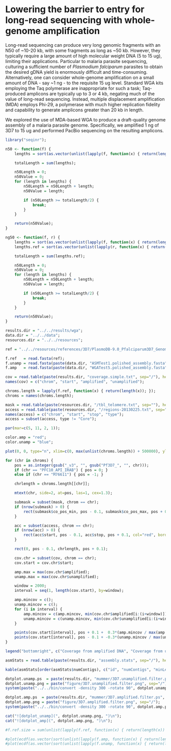 Lowering the barrier to entry for long-read sequencing with whole-genome amplification
==

Long-read sequencing can produce very long genomic fragments with an N50 of ~10-20 kb, with some fragments as long as ~50 kb.  However, they typically require a large amount of high molecular weight DNA (5 to 15 ug), limiting their applications.  Particular to malaria parasite sequencing, culturing a sufficient number of *Plasmodium falciparum* parasites to obtain the desired gDNA yield is enormously difficult and time-consuming.  Alternatively, one can consider whole-genome amplification on a small amount of DNA - say ~1 ng - to the requisite 15 ug level.  Standard WGA kits employing the Taq polymerase are inappropriate for such a task; Taq-produced amplicons are typically up to 3 or 4 kb, negating much of the value of long-read sequencing.  Instead, multiple displacement amplification (MDA) employs Phi-29, a polymerase with much higher replication fidelity and capability to generate amplicons greater than 20 kb in length.

We explored the use of MDA-based WGA to produce a draft-quality genome assembly of a malaria parasite genome.  Specifically, we amplified 1 ng of 3D7 to 15 ug and performed PacBio sequencing on the resulting amplicons.

```r
library("seqinr");

n50 <- function(f) {
    lengths = sort(as.vector(unlist(lapply(f, function(x) { return(length(x)) }))));

    totalLength = sum(lengths);

    n50Length = 0;
    n50Value = 0;
    for (length in lengths) {
        n50Length = n50Length + length;
        n50Value = length;

        if (n50Length >= totalLength/2) {
            break;
        }
    }

    return(n50Value);
}

ng50 <- function(f, r) {
    lengths = sort(as.vector(unlist(lapply(f, function(x) { return(length(x)) }))));
    lengths.ref = sort(as.vector(unlist(lapply(r, function(x) { return(length(x)) }))));

    totalLength = sum(lengths.ref);

    n50Length = 0;
    n50Value = 0;
    for (length in lengths) {
        n50Length = n50Length + length;
        n50Value = length;

        if (n50Length >= totalLength/2) {
            break;
        }
    }

    return(n50Value);
}

results.dir = "../../results/wga";
data.dir = "../../data";
resources.dir = "../../resources";
```

```r
ref = "../../resources/references/3D7/PlasmoDB-9.0_Pfalciparum3D7_Genome.sorted.fasta";

f.ref   = read.fasta(ref);
f.unamp = read.fasta(paste(data.dir, "ASMTest1.polished_assembly.fasta", sep="/"));
f.amp   = read.fasta(paste(data.dir, "WGATest5.polished_assembly.fasta", sep="/"));
```

```r
cov = read.table(paste(results.dir, "coverage.simple.txt", sep="/"), header=FALSE, stringsAsFactors=FALSE);
names(cov) = c("chrom", "start", "amplified", "unamplified");
```

```r
chroms.length = lapply(f.ref, function(x) { return(length(x)); });
chroms = names(chroms.length);

mask = read.table(paste(resources.dir, "/tbl_telomere.txt", sep=""), header=TRUE, stringsAsFactors=FALSE);
access = read.table(paste(resources.dir, "/regions-20130225.txt", sep=""), header=FALSE, stringsAsFactors=FALSE);
names(access) = c("chrom", "start", "stop", "type");
access = subset(access, type != "Core");

par(mar=c(5, 11, 2, 1));

color.amp = "red";
color.unamp = "blue";

plot(0, 0, type="n", xlim=c(0, max(unlist(chroms.length)) + 500000), ylim=c(-2, length(chroms.length) + 1), bty="n", xlab="Length (bp)", ylab="", yaxt="n", cex=1.3, cex.axis=1.3, cex.lab=1.3);

for (chr in chroms) {
    pos = as.integer(gsub("_v3", "", gsub("Pf3D7_", "", chr)));
    if (chr == "PFC10_API_IRAB") { pos = 0; }
    else if (chr == "M76611") { pos = -1; }

    chrlength = chroms.length[[chr]];

    mtext(chr, side=2, at=pos, las=1, cex=1.3);

    submask = subset(mask, chrom == chr);
    if (nrow(submask) > 0) {
        rect(submask$co_pos_min, pos - 0.1, submask$co_pos_max, pos + 0.1, col="gray", border=NA);
    }

    acc = subset(access, chrom == chr);
    if (nrow(acc) > 0) {
        rect(acc$start, pos - 0.1, acc$stop, pos + 0.1, col="red", border=NA);
    }

    rect(0, pos - 0.1, chrlength, pos + 0.1);

    cov.chr = subset(cov, chrom == chr);
    cov.start = cov.chr$start;

    amp.max = max(cov.chr$amplified);
    unamp.max = max(cov.chr$unamplified);

    window = 2000;
    interval = seq(1, length(cov.start), by=window);

    amp.mincov = c();
    unamp.mincov = c();
    for (i in interval) {
        amp.mincov = c(amp.mincov, min(cov.chr$amplified[i:(i+window)]));
        unamp.mincov = c(unamp.mincov, min(cov.chr$unamplified[i:(i+window)]));
    }

    points(cov.start[interval], pos + 0.1 +  0.3*(amp.mincov / max(amp.mincov, na.rm=TRUE)), type="l", col=color.amp, lwd=0.5);
    points(cov.start[interval], pos - 0.1 + -0.3*(unamp.mincov / max(unamp.mincov, na.rm=TRUE)), type="l", col=color.unamp, lwd=0.5);
}

legend("bottomright", c("Coverage from amplified DNA", "Coverage from unamplified DNA"), col=c(color.amp, color.unamp), lwd=2, bty="n");
```

```r
asmStats = read.table(paste(results.dir, "assembly.stats", sep="/"), header=TRUE);

kable(asmStats[order(asmStats$numContigs), c("id", "numContigs", "minLength", "maxLength", "n50", "ng50", "totalSequence")], row.names=FALSE);
```

```r
dotplot.unamp.ps  = paste(results.dir, "mummer/3D7.unamplified.filter.ps", sep="/");
dotplot.unamp.png = paste("figure/3D7.unamplified.filter.png", sep="/");
system(paste("../../bin/convert -density 300 -rotate 90", dotplot.unamp.ps, dotplot.unamp.png));

dotplot.amp.ps  = paste(results.dir, "mummer/3D7.amplified.filter.ps", sep="/");
dotplot.amp.png = paste("figure/3D7.amplified.filter.png", sep="/");
system(paste("../../bin/convert -density 300 -rotate 90", dotplot.amp.ps, dotplot.amp.png));

cat("![dotplot_unamp](", dotplot.unamp.png, ")\n");
cat("![dotplot_amp](", dotplot.amp.png, ")\n");
```

```r
#f.ref.size = sum(unlist(lapply(f.ref, function(x) { return(length(x)) })));

#plot(ecdf(as.vector(sort(unlist(lapply(f.amp, function(x) { return(length(x)) }))))))
#plot(ecdf(as.vector(sort(unlist(lapply(f.unamp, function(x) { return(length(x)) }))))))
```

